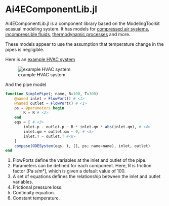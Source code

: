 # Ai4EComponentLib.jl

Ai4EComponentLib.jl is a component library based on the ModelingToolkit acasual modeling system. It has models for [compressed air systems](https://ai4energy.github.io/Ai4EComponentLib.jl/dev/tutorials/CompressedAirSystem/), [incompressible fluids](https://ai4energy.github.io/Ai4EComponentLib.jl/dev/tutorials/IncompressiblePipe/), [thermodynamic processes](https://ai4energy.github.io/Ai4EComponentLib.jl/dev/API/ThermodynamicCycle/) and more.

These models appear to use the assumption that temperature change in the pipes is negligible.

Here is an [example HVAC system](https://ai4energy.github.io/Ai4EComponentLib.jl/dev/tutorials/HVAC/)

![example HVAC system](assets/HVAC.png)

And the pipe model

```julia
function SimplePipe(; name, R=100, T=300)
    @named inlet = FlowPort() # <1>
    @named outlet = FlowPort() # <1>
    ps = @parameters begin
        R = R # <2>
    end
    eqs = [ # <3>
        inlet.p - outlet.p ~ R * inlet.qm * abs(inlet.qm), # <4>
        inlet.qm + outlet.qm ~ 0, # <5>
        inlet.T ~ outlet.T #<6>
    ]
    compose(ODESystem(eqs, t, [], ps; name=name), inlet, outlet)
end
```
1. FlowPorts define the variables at the inlet and outlet of the pipe.
2. Parameters can be defined for each component. Here, R is friction factor [Pa·s/m³], which is given a default value of 100.
3. A set of equations defines the relationship between the inlet and outlet variables.
4. Frictional pressure loss.
5. Continuity equation.
6. Constant temperature.